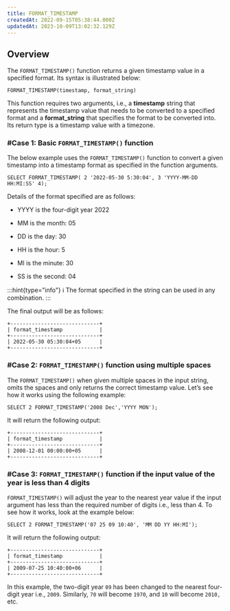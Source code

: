 ```yaml
---
title: FORMAT_TIMESTAMP
createdAt: 2022-09-15T05:38:44.000Z
updatedAt: 2023-10-09T13:02:32.129Z
---
```


## Overview

The `FORMAT_TIMESTAMP()` function returns a given timestamp value in a specified format. Its syntax is illustrated below:

```pgsql
FORMAT_TIMESTAMP(timestamp, format_string)
```

This function requires two arguments, i.e., a **timestamp** string that represents the timestamp value that needs to be converted to a specified format and a **format\_string** that specifies the format to be converted into. Its return type is a timestamp value with a timezone.

### #Case 1: Basic `FORMAT_TIMESTAMP()` function

The below example uses the `FORMAT_TIMESTAMP()` function to convert a given timestamp into a timestamp format as specified in the function arguments.

```pgsql
SELECT FORMAT_TIMESTAMP( 2 '2022-05-30 5:30:04', 3 'YYYY-MM-DD HH:MI:SS' 4);
```

Details of the format specified are as follows:

*   YYYY is the four-digit year 2022

*   MM is the month: 05

*   DD is the day: 30

*   HH is the hour: 5

*   MI is the minute: 30

*   SS is the second: 04

:::hint{type="info"}
ℹ️ The format specified in the string can be used in any combination.
:::

The final output will be as follows:

```pgsql
+-----------------------------+
| format_timestamp            |
+-----------------------------+
| 2022-05-30 05:30:04+05      |
+-----------------------------+
```

### #Case 2: `FORMAT_TIMESTAMP()` function using multiple spaces

The `FORMAT_TIMESTAMP()` when given multiple spaces in the input string, omits the spaces and only returns the correct timestamp value. Let’s see how it works using the following example:

```pgsql
SELECT 2 FORMAT_TIMESTAMP('2008 Dec','YYYY MON');
```

It will return the following output:

```pgsql
+-----------------------------+
| format_timestamp            |
+-----------------------------+
| 2008-12-01 00:00:00+05      |
+-----------------------------+
```

### #Case 3: `FORMAT_TIMESTAMP()` function if the input value of the year is less than 4 digits

`FORMAT_TIMESTAMP()` will adjust the year to the nearest year value if the input argument has less than the required number of digits i.e., less than 4. To see how it works, look at the example below:

```pgsql
SELECT 2 FORMAT_TIMESTAMP('07 25 09 10:40', 'MM DD YY HH:MI');
```

It will return the following output:

```pgsql
+-----------------------------+
| format_timestamp            |
+-----------------------------+
| 2009-07-25 10:40:00+06      |
+-----------------------------+
```

In this example, the two-digit year `09` has been changed to the nearest four-digit year i.e., `2009`. Similarly, `70` will become `1970`, and `10` will become `2010,` etc.

